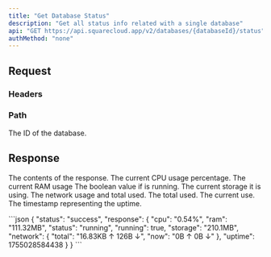```yaml
---
title: "Get Database Status"
description: "Get all status info related with a single database"
api: "GET https://api.squarecloud.app/v2/databases/{databaseId}/status"
authMethod: "none"
---
```



## Request

### Headers

<Authorization />

### Path

<ParamField path="databaseId" type="string" placeholder="Database ID" required>
  The ID of the database.
</ParamField>

## Response

<Status />

<ResponseField name="response" type="object">

The contents of the response.
<Expandable title="Toggle object">
<ResponseField name="cpu" type="string">
  The current CPU usage percentage.
</ResponseField>
<ResponseField name="ram" type="string">
  The current RAM usage
</ResponseField>
<ResponseField name="running" type="boolean">
  The boolean value if is running.
</ResponseField>
<ResponseField name="storage" type="string">
  The current storage it is using.
</ResponseField>
<ResponseField name="network" type="object">
  The network usage and total used.
<Expandable title="Toggle object">
<ResponseField name="total" type="string">
  The total used.
</ResponseField>
<ResponseField name="now" type="string">
  The current use.
</ResponseField>
</Expandable>
</ResponseField>
<ResponseField name="uptime" type="int">
  The timestamp representing the uptime.
</ResponseField>
</Expandable>
</ResponseField>

<ResponseExample>
```json
{
    "status": "success",
    "response": {
        "cpu": "0.54%",
        "ram": "111.32MB",
        "status": "running",
        "running": true,
        "storage": "210.1MB",
        "network": {
            "total": "16.83KB ↑ 126B ↓",
            "now": "0B ↑ 0B ↓"
        },
        "uptime": 1755028584438
    }
}
```
</ResponseExample>